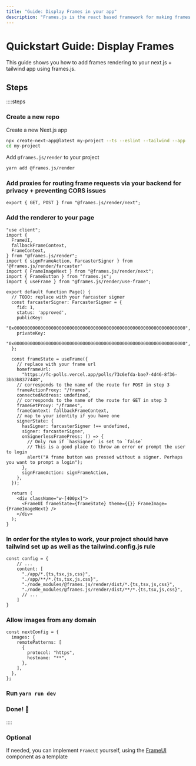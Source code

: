 ```yaml
---
title: "Guide: Display Frames in your app"
description: "Frames.js is the react based framework for making frames. Debugger included."
---
```


# Quickstart Guide: Display Frames

This guide shows you how to add frames rendering to your next.js + tailwind app using frames.js.

## Steps

::::steps

### Create a new repo


Create a new Next.js app

```sh
npx create-next-app@latest my-project --ts --eslint --tailwind --app
cd my-project
```

Add `@frames.js/render` to your project

```sh
yarn add @frames.js/render
```

### Add proxies for routing frame requests via your backend for privacy + preventing CORS issues
```tsx [./app/frames/route.tsx]
export { GET, POST } from "@frames.js/render/next";
```

### Add the renderer to your page

```tsx [./app/page.tsx]
"use client";
import {
  FrameUI,
  fallbackFrameContext,
  FrameContext,
} from "@frames.js/render";
import { signFrameAction, FarcasterSigner } from '@frames.js/render/farcaster'
import { FrameImageNext } from "@frames.js/render/next";
import { FrameButton } from "frames.js";
import { useFrame } from "@frames.js/render/use-frame";

export default function Page() {
  // TODO: replace with your farcaster signer
  const farcasterSigner: FarcasterSigner = {
    fid: 1,
    status: 'approved',
    publicKey:
      "0x00000000000000000000000000000000000000000000000000000000000000000",
    privateKey:
      "0x00000000000000000000000000000000000000000000000000000000000000000",
  };
  
  const frameState = useFrame({
    // replace with your frame url
    homeframeUrl:
      "https://fc-polls.vercel.app/polls/73c6efda-bae7-4d46-8f36-3bb3b8377448",
    // corresponds to the name of the route for POST in step 3
    frameActionProxy: "/frames",
    connectedAddress: undefined,
    // corresponds to the name of the route for GET in step 3
    frameGetProxy: "/frames",
    frameContext: fallbackFrameContext,
    // map to your identity if you have one
    signerState: {
      hasSigner: farcasterSigner !== undefined,
      signer: farcasterSigner,
      onSignerlessFramePress: () => {
        // Only run if `hasSigner` is set to `false`
        // This is a good place to throw an error or prompt the user to login
        alert("A frame button was pressed without a signer. Perhaps you want to prompt a login");
      },
      signFrameAction: signFrameAction,
    },
  });

  return (
    <div className="w-[400px]">
      <FrameUI frameState={frameState} theme={{}} FrameImage={FrameImageNext} />
    </div>
  );
}

```

### In order for the styles to work, your project should have tailwind set up as well as the tailwind.config.js rule

```tsx [tailwind.config.js]
const config = {
    // ...
    content: [
      "./app/*.{ts,tsx,js,css}",
      "./app/**/*.{ts,tsx,js,css}",
      "./node_modules/@frames.js/render/dist/*.{ts,tsx,js,css}",
      "./node_modules/@frames.js/render/dist/**/*.{ts,tsx,js,css}",
      // ...
    ]
}
```

### Allow images from any domain

```tsx [next.config.js]
const nextConfig = {
  images: {
    remotePatterns: [
      {
        protocol: "https",
        hostname: "**",
      },
    ],
  },
};
```

### Run `yarn run dev`

### Done! 🎉
::::

### Optional

If needed, you can implement `FrameUI` yourself, using the [FrameUI](https://github.com/framesjs/frames.js/blob/main/packages/render/src/frame-ui.tsx) component as a template
